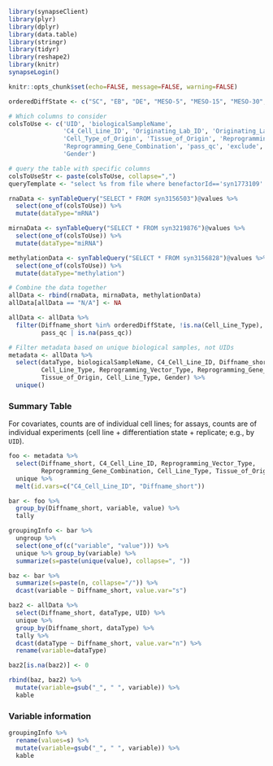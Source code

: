 ```r
library(synapseClient)
library(plyr)
library(dplyr)
library(data.table)
library(stringr)
library(tidyr)
library(reshape2)
library(knitr)
synapseLogin()

knitr::opts_chunk$set(echo=FALSE, message=FALSE, warning=FALSE)

orderedDiffState <- c("SC", "EB", "DE", "MESO-5", "MESO-15", "MESO-30", "ECTO")

```

```r
# Which columns to consider
colsToUse <- c('UID', 'biologicalSampleName',
               'C4_Cell_Line_ID', 'Originating_Lab_ID', 'Originating_Lab', 'Cell_Line_Type',
               'Cell_Type_of_Origin', 'Tissue_of_Origin', 'Reprogramming_Vector_Type',
               'Reprogramming_Gene_Combination', 'pass_qc', 'exclude', 'Diffname_short',
               'Gender')

# query the table with specific columns
colsToUseStr <- paste(colsToUse, collapse=",")
queryTemplate <- "select %s from file where benefactorId=='syn1773109' and dataType=='%s'"

rnaData <- synTableQuery("SELECT * FROM syn3156503")@values %>%
  select(one_of(colsToUse)) %>%
  mutate(dataType="mRNA")

mirnaData <- synTableQuery("SELECT * FROM syn3219876")@values %>%
  select(one_of(colsToUse)) %>%
  mutate(dataType="miRNA")

methylationData <- synTableQuery("SELECT * FROM syn3156828")@values %>%
  select(one_of(colsToUse)) %>%
  mutate(dataType="methylation")

# Combine the data together
allData <- rbind(rnaData, mirnaData, methylationData)
allData[allData == "N/A"] <- NA

allData <- allData %>%
  filter(Diffname_short %in% orderedDiffState, !is.na(Cell_Line_Type),
         pass_qc | is.na(pass_qc))

```

```r
# Filter metadata based on unique biological samples, not UIDs
metadata <- allData %>%
  select(dataType, biologicalSampleName, C4_Cell_Line_ID, Diffname_short,
         Cell_Line_Type, Reprogramming_Vector_Type, Reprogramming_Gene_Combination,
         Tissue_of_Origin, Cell_Line_Type, Gender) %>%
  unique()

```

### Summary Table

For covariates, counts are of individual cell lines; for assays, counts are of individual experiments (cell line + differentiation state + replicate; e.g., by `UID`).

```r
foo <- metadata %>% 
  select(Diffname_short, C4_Cell_Line_ID, Reprogramming_Vector_Type, 
         Reprogramming_Gene_Combination, Cell_Line_Type, Tissue_of_Origin, Gender) %>%
  unique %>%
  melt(id.vars=c("C4_Cell_Line_ID", "Diffname_short"))

bar <- foo %>% 
  group_by(Diffname_short, variable, value) %>%
  tally

groupingInfo <- bar %>%
  ungroup %>%
  select(one_of(c("variable", "value"))) %>%
  unique %>% group_by(variable) %>%
  summarize(s=paste(unique(value), collapse=", "))

baz <- bar %>%
  summarize(s=paste(n, collapse="/")) %>%
  dcast(variable ~ Diffname_short, value.var="s")

baz2 <- allData %>% 
  select(Diffname_short, dataType, UID) %>%
  unique %>%
  group_by(Diffname_short, dataType) %>%
  tally %>%
  dcast(dataType ~ Diffname_short, value.var="n") %>%
  rename(variable=dataType)

baz2[is.na(baz2)] <- 0

rbind(baz, baz2) %>%
  mutate(variable=gsub("_", " ", variable)) %>%
  kable
```

### Variable information
```r
groupingInfo %>%
  rename(values=s) %>% 
  mutate(variable=gsub("_", " ", variable)) %>% 
  kable
```

